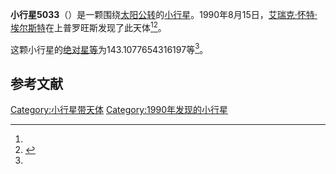 {{Infobox planet
| bgcolour = #FFFFC0
| name = 5033 Mistral
| symbol = 
| image = 
| caption = 
| discovery = yes
| discovery_ref = 
| discoverer = [[艾瑞克·怀特·埃尔斯特|艾瑞克·怀特·埃尔斯特]]
| discovery_site = [[上普罗旺斯|上普罗旺斯]] 
| discovered = 1990年8月15日
| designations = yes
| mp_name = 
| named_after = 
| alt_names = 1990 PF/ 1975 RO2 / 1979 HT / 1981 UF18 / 1983 CP1 / 1988 FH1 / 1990 RW9 / 1991 UU2
| mp_category = [[主带小行星|主带小行星]]
| orbit_ref = <ref name="a">[http://ssd.jpl.nasa.gov/sbdb.cgi?sstr=5033 5033 Mistral] {{Wayback|url=http://ssd.jpl.nasa.gov/sbdb.cgi?sstr=5033 |date=20210717071913 }}，小行星數據庫瀏覽器（JPL Small-Body Database Browser）－[[美国国家航空航天局|美国国家航空航天局]]喷气推进实验室</ref>
| epoch = 2456400.5 (2013年4月18日更新)
| aphelion = {{convert|3.076763877117452|AU|km|3|abbr=on|lk=out}}
| perihelion = {{convert|2.761934104443518|AU|km|3|abbr=on}}
| semimajor = {{convert|2.919348990780485|AU|km|3|abbr=on}}
| eccentricity = 0.053921229
| period = 1821.912225 [[日|日]]<br />4.99[[儒略年|儒略年]]
| avg_speed = 
| inclination = 2.511071639579204
| asc_node = 143.1527253953788
| mean_anomaly = 
| arg_peri = 143.1077654316197
| satellites = 
| physical_characteristics = yes
| dimensions = 
| mass = 
| density = 
| surface_grav = 
| escape_velocity = 
| sidereal_day = 
| axial_tilt = 
| pole_ecliptic_lat = 
| pole_ecliptic_lon = 
| albedo = 
| temperatures= 
| temp_name1 = 
| mean_temp_1 = 
| max_temp_1 = 
| temp_name2 = 
| max_temp_2 = 
| spectral_type = 
| abs_magnitude = 143.1077654316197
}}

'''小行星5033'''（{{lang-en|5033 Mistral}}）是一颗围绕[[太阳|太阳]][[公转|公转]]的[[小行星|小行星]]。1990年8月15日，[[艾瑞克·怀特·埃尔斯特|艾瑞克·怀特·埃尔斯特]]在上普罗旺斯发现了此天体<ref name="a" /><ref>{{cite news|title=小行星列表|url=http://cfa-www.harvard.edu/iau/lists/NumberedMPs.txt|accessdate=2013-07-08|newspaper=哈佛大学|archive-date=2008-05-17|archive-url=https://web.archive.org/web/20080517010638/http://cfa-www.harvard.edu/iau/lists/NumberedMPs.txt|dead-url=no}}</ref>。

这颗小行星的[[绝对星等|绝对星等]]为143.1077654316197等<ref name="a" />。

==参考文献==
{{reflist}}
{{Minor Planet Number|[[小行星5032|小行星5032]]|[[小行星5034|小行星5034]]}}

{{小天体}}

[[Category:小行星带天体|Category:小行星带天体]]
[[Category:1990年发现的小行星|Category:1990年发现的小行星]]

{{asteroid-stub}}